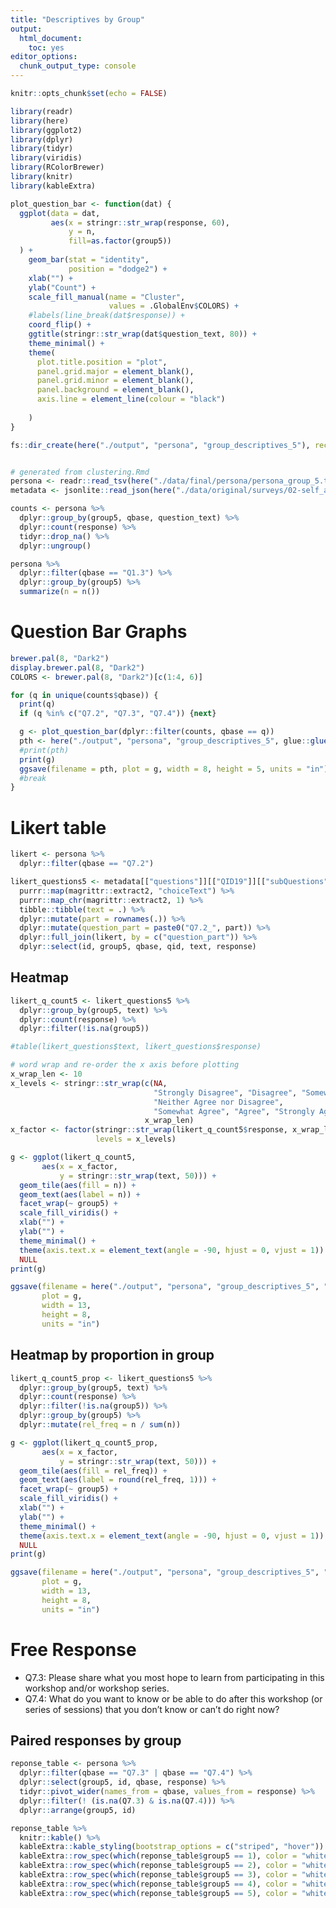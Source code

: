 ```yaml
---
title: "Descriptives by Group"
output: 
  html_document: 
    toc: yes
editor_options: 
  chunk_output_type: console
---
```


```r
knitr::opts_chunk$set(echo = FALSE)

library(readr)
library(here)
library(ggplot2)
library(dplyr)
library(tidyr)
library(viridis)
library(RColorBrewer)
library(knitr)
library(kableExtra)

plot_question_bar <- function(dat) {
  ggplot(data = dat,
         aes(x = stringr::str_wrap(response, 60),
             y = n,
             fill=as.factor(group5))
  ) +
    geom_bar(stat = "identity",
             position = "dodge2") +
    xlab("") +
    ylab("Count") +
    scale_fill_manual(name = "Cluster",
                      values = .GlobalEnv$COLORS) +
    #labels(line_break(dat$response)) +
    coord_flip() +
    ggtitle(stringr::str_wrap(dat$question_text, 80)) +
    theme_minimal() +
    theme(
      plot.title.position = "plot",
      panel.grid.major = element_blank(),
      panel.grid.minor = element_blank(),
      panel.background = element_blank(),
      axis.line = element_line(colour = "black")
      
    )
}

fs::dir_create(here("./output", "persona", "group_descriptives_5"), recurse = TRUE)


# generated from clustering.Rmd
persona <- readr::read_tsv(here("./data/final/persona/persona_group_5.tsv"))
metadata <- jsonlite::read_json(here("./data/original/surveys/02-self_assessment_metadata.json"))

counts <- persona %>%
  dplyr::group_by(group5, qbase, question_text) %>%
  dplyr::count(response) %>%
  tidyr::drop_na() %>%
  dplyr::ungroup()
```

```r
persona %>%
  dplyr::filter(qbase == "Q1.3") %>%
  dplyr::group_by(group5) %>%
  summarize(n = n())
```

# Question Bar Graphs

```r
brewer.pal(8, "Dark2")
display.brewer.pal(8, "Dark2")
COLORS <- brewer.pal(8, "Dark2")[c(1:4, 6)]
```


```r
for (q in unique(counts$qbase)) {
  print(q)
  if (q %in% c("Q7.2", "Q7.3", "Q7.4")) {next}

  g <- plot_question_bar(dplyr::filter(counts, qbase == q))
  pth <- here("./output", "persona", "group_descriptives_5", glue::glue("{q}.png"))
  #print(pth)
  print(g)
  ggsave(filename = pth, plot = g, width = 8, height = 5, units = "in")
  #break
}
```

# Likert table

```r
likert <- persona %>%
  dplyr::filter(qbase == "Q7.2")

likert_questions5 <- metadata[["questions"]][["QID19"]][["subQuestions"]] %>%
  purrr::map(magrittr::extract2, "choiceText") %>%
  purrr::map_chr(magrittr::extract2, 1) %>%
  tibble::tibble(text = .) %>%
  dplyr::mutate(part = rownames(.)) %>%
  dplyr::mutate(question_part = paste0("Q7.2_", part)) %>%
  dplyr::full_join(likert, by = c("question_part")) %>%
  dplyr::select(id, group5, qbase, qid, text, response)

```

## Heatmap

```r
likert_q_count5 <- likert_questions5 %>%
  dplyr::group_by(group5, text) %>%
  dplyr::count(response) %>%
  dplyr::filter(!is.na(group5))
```


```r
#table(likert_questions$text, likert_questions$response)
```

```r

# word wrap and re-order the x axis before plotting
x_wrap_len <- 10
x_levels <- stringr::str_wrap(c(NA,
                                "Strongly Disagree", "Disagree", "Somewhat Disagree",
                                "Neither Agree nor Disagree",
                                "Somewhat Agree", "Agree", "Strongly Agree"),
                              x_wrap_len)
x_factor <- factor(stringr::str_wrap(likert_q_count5$response, x_wrap_len),
                   levels = x_levels)

g <- ggplot(likert_q_count5,
       aes(x = x_factor,
           y = stringr::str_wrap(text, 50))) +
  geom_tile(aes(fill = n)) +
  geom_text(aes(label = n)) +
  facet_wrap(~ group5) +
  scale_fill_viridis() +
  xlab("") +
  ylab("") +
  theme_minimal() +
  theme(axis.text.x = element_text(angle = -90, hjust = 0, vjust = 1)) +
  NULL
print(g)
```

```r
ggsave(filename = here("./output", "persona", "group_descriptives_5", "likert.png"),
       plot = g,
       width = 13,
       height = 8,
       units = "in")
```

## Heatmap by proportion in group

```r
likert_q_count5_prop <- likert_questions5 %>%
  dplyr::group_by(group5, text) %>%
  dplyr::count(response) %>%
  dplyr::filter(!is.na(group5)) %>%
  dplyr::group_by(group5) %>%
  dplyr::mutate(rel_freq = n / sum(n))
```

```r
g <- ggplot(likert_q_count5_prop,
       aes(x = x_factor,
           y = stringr::str_wrap(text, 50))) +
  geom_tile(aes(fill = rel_freq)) +
  geom_text(aes(label = round(rel_freq, 1))) +
  facet_wrap(~ group5) +
  scale_fill_viridis() +
  xlab("") +
  ylab("") +
  theme_minimal() +
  theme(axis.text.x = element_text(angle = -90, hjust = 0, vjust = 1)) +
  NULL
print(g)
```

```r
ggsave(filename = here("./output", "persona", "group_descriptives_5", "likert_prop.png"),
       plot = g,
       width = 13,
       height = 8,
       units = "in")
```

# Free Response

- Q7.3: Please share what you most hope to learn from participating in this workshop and/or workshop series. 
- Q7.4: What do you want to know or be able to do after this workshop (or series of sessions) that you don't know or can't do right now?

## Paired responses by group


```r
reponse_table <- persona %>%
  dplyr::filter(qbase == "Q7.3" | qbase == "Q7.4") %>%
  dplyr::select(group5, id, qbase, response) %>%
  tidyr::pivot_wider(names_from = qbase, values_from = response) %>%
  dplyr::filter(! (is.na(Q7.3) & is.na(Q7.4))) %>%
  dplyr::arrange(group5, id)

reponse_table %>%
  knitr::kable() %>%
  kableExtra::kable_styling(bootstrap_options = c("striped", "hover")) %>%
  kableExtra::row_spec(which(reponse_table$group5 == 1), color = "white", background = .GlobalEnv$COLORS[1]) %>%
  kableExtra::row_spec(which(reponse_table$group5 == 2), color = "white", background = .GlobalEnv$COLORS[2]) %>%
  kableExtra::row_spec(which(reponse_table$group5 == 3), color = "white", background = .GlobalEnv$COLORS[3]) %>%
  kableExtra::row_spec(which(reponse_table$group5 == 4), color = "white", background = .GlobalEnv$COLORS[4]) %>%
  kableExtra::row_spec(which(reponse_table$group5 == 5), color = "white", background = .GlobalEnv$COLORS[5])
  
```
